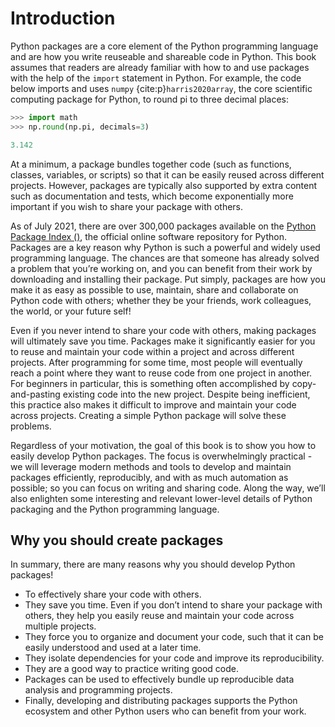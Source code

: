 \mainmatter

# Introduction


Python packages are a core element of the Python programming language and are how you write reuseable and shareable code in Python. This book assumes that readers are already familiar with how to \index{import} and use packages with the help of the `import` statement in Python. For example, the code below imports and uses `numpy` {cite:p}`harris2020array`, the core scientific computing package for Python, to round pi to three decimal places:

```python
>>> import math
>>> np.round(np.pi, decimals=3)
```

```python
3.142
```

At a minimum, a package bundles together code (such as functions, classes, variables, or scripts) so that it can be easily reused across different projects. However, packages are typically also supported by extra content such as documentation and tests, which become exponentially more important if you wish to share your package with others.

As of July 2021, there are over 300,000 packages available on the [Python Package Index (\index{PyPI})](https://pypi.org), the official online software repository for Python. Packages are a key reason why Python is such a powerful and widely used programming language. The chances are that someone has already solved a problem that you're working on, and you can benefit from their work by downloading and installing their package. Put simply, packages are how you make it as easy as possible to use, maintain, share and collaborate on Python code with others; whether they be your friends, work colleagues, the world, or your future self!

Even if you never intend to share your code with others, making packages will ultimately save you time. Packages make it significantly easier for you to reuse and maintain your code within a project and across different projects. After programming for some time, most people will eventually reach a point where they want to reuse code from one project in another. For beginners in particular, this is something often accomplished by copy-and-pasting existing code into the new project. Despite being inefficient, this practice also makes it difficult to improve and maintain your code across projects. Creating a simple Python package will solve these problems.

Regardless of your motivation, the goal of this book is to show you how to easily develop Python packages. The focus is overwhelmingly practical - we will leverage modern methods and tools to develop and maintain packages efficiently, reproducibly, and with as much automation as possible; so you can focus on writing and sharing code. Along the way, we'll also enlighten some interesting and relevant lower-level details of Python packaging and the Python programming language.

## Why you should create packages

In summary, there are many reasons why you should develop Python packages!

- To effectively share your code with others.
- They save you time. Even if you don't intend to share your package with others, they help you easily reuse and maintain your code across multiple projects.
- They force you to organize and document your code, such that it can be easily understood and used at a later time.
- They isolate dependencies for your code and improve its reproducibility.
- They are a good way to practice writing good code.
- Packages can be used to effectively bundle up reproducible data analysis and programming projects.
- Finally, developing and distributing packages supports the Python ecosystem and other Python users who can benefit from your work.

